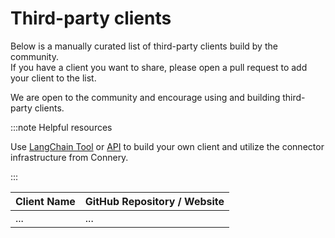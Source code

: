 # Third-party clients

Below is a manually curated list of third-party clients build by the community.<br/>
If you have a client you want to share,
please open a pull request to add your client to the list.

We are open to the community and encourage using and building third-party clients.

:::note Helpful resources

Use [LangChain Tool](/docs/native-clients/langchain) or [API](/docs/native-clients/api) to build your own client
and utilize the connector infrastructure from Connery.

:::

| Client Name | GitHub Repository / Website |
| ----------- | --------------------------- |
| ...         | ...                         |
